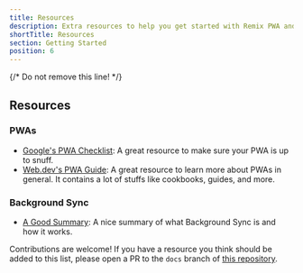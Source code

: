 ```yaml
---
title: Resources
description: Extra resources to help you get started with Remix PWA and PWAs in general.
shortTitle: Resources
section: Getting Started
position: 6
---
```


{/* Do not remove this line! */}

## Resources

### PWAs

- [Google's PWA Checklist](https://developers.google.com/web/progressive-web-apps/checklist): A great resource to make sure your PWA is up to snuff.
- [Web.dev's PWA Guide](https://web.dev/progressive-web-apps/): A great resource to learn more about PWAs in general. It contains a lot of stuffs like
cookbooks, guides, and more.

### Background Sync

- [A Good Summary](https://github.com/WICG/background-sync/blob/main/explainers/sync-explainer.md): A nice summary of what Background Sync is and how it works.

Contributions are welcome! If you have a resource you think should be added to this list, please open a PR to the `docs` branch of [this repository](https://github.com/ShafSpecs/remix-pwa-docs).